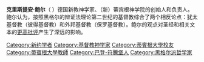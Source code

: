 {{Unreferenced|time=2021-02-18T03:21:38+00:00}}
'''克里斯提安·鲍尔'''（{{lang-de|Ferdinand Christian Baur}}  {{bd|1792年|6月21日|1860年|12月2日}}）德国新教神学家、（新）蒂宾根神学院的创始人和负责人。鲍尔认为，按照黑格尔的辩证法理论第二世纪的基督教综合了两个相反论点：犹太基督教（彼得基督教）和外邦基督教（保罗基督教）。鲍尔的观点对圣经和相关文本的[[歷史批判|更高批评]]产生了深远的影响。

{{DEFAULTSORT: Baur, Christian}}
[[Category:新约学者|Category:新约学者]]
[[Category:基督教神学家|Category:基督教神学家]]
[[Category:蒂賓根大學校友|Category:蒂賓根大學校友]]
[[Category:蒂賓根大學教師|Category:蒂賓根大學教師]]
[[Category:巴登-符騰堡人|Category:巴登-符騰堡人]]
[[Category:黑格尔派哲学家|Category:黑格尔派哲学家]]
{{Germany-bio-stub}}